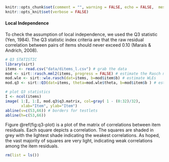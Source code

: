 
```r
knitr::opts_chunk$set(comment = "", warning = FALSE, echo = FALSE,  message = FALSE, tidy.opts=list(width.cutoff=60), tidy = TRUE)
knitr::opts_knit$set(verbose = FALSE)
```

#### Local Independence

To check the assumption of local independence, we used the Q3 statistic (Yen, 1984). The Q3 statistic index criteria are that the raw residual correlation between pairs of items should never exceed 0.10 (Marais & Andrich, 2008).

```r
# Q3 STATISTIC
library(sirt)
items <- read.csv("data/ditems_l.csv") # grab the data
mod <- sirt::rasch.mml2(items, progress = FALSE) # estimate the Rasch model
mod.wle <- sirt::wle.rasch(dat=items, b=mod$item$b) # estimate WLEs
mod.q3 <- sirt::Q3(dat=items, theta=mod.wle$theta, b=mod$item$b ) # estimate Q3
```

```r
# plot Q3 statistics
I <- ncol(items)
image( 1:I, 1:I, mod.q3$q3.matrix, col=gray( 1 - (0:32)/32),
       xlab="Item", ylab="Item")
abline(v=c(53,66)) # borders for testlets
abline(h=c(53,66))
```

Figure \@ref(fig:q3-plot) is a plot of the matrix of correlations between item residuals. Each square depicts a correlation. The squares are shaded in grey with the lightest shade indicating the weakest correlations. As hoped, the vast majority of squares are very light, indicating weak correlations among the item residuals.

```r
rm(list = ls())
```
